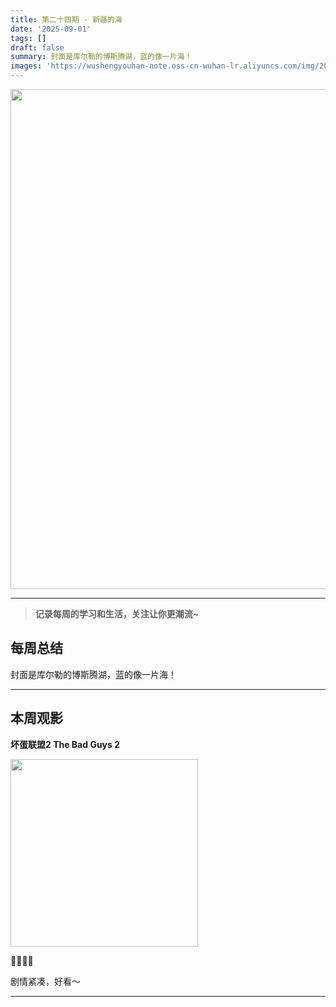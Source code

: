 ```yaml
---
title: 第二十四期 - 新疆的海 
date: '2025-09-01'
tags: []
draft: false
summary: 封面是库尔勒的博斯腾湖，蓝的像一片海！
images: 'https://wushengyouhan-note.oss-cn-wuhan-lr.aliyuncs.com/img/20250901102226959.jpg'
---
```


<img src={frontmatter.images} width="800" />

---

> **记录每周的学习和生活，关注让你更潮流~**

## 每周总结

封面是库尔勒的博斯腾湖，蓝的像一片海！

---

## 本周观影

**坏蛋联盟2 The Bad Guys 2**

<img
  src="https://img9.doubanio.com/view/photo/m/public/p2923073504.webp"
  referrerPolicy="no-referrer"
  width="300"
/>

🌟🌟🌟🌟

剧情紧凑，好看～

---
